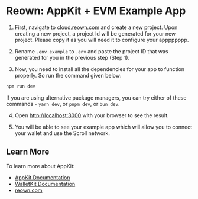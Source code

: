 # Reown: AppKit + EVM Example App

1. First, navigate to [cloud.reown.com](https://cloud.reown.com) and create a new project. Upon creating a new project, a project Id will be generated for your new project. Please copy it as you will need it to configure your apppppppp.

2. Rename `.env.example` to `.env` and paste the project ID that was generated for you in the previous step (Step 1).

3. Now, you need to install all the dependencies for your app to function properly. So run the command given below:

```bash
npm run dev
```

If you are using alternative package managers, you can try either of these commands - `yarn dev`, or `pnpm dev`, or `bun dev`.

4. Open [http://localhost:3000](http://localhost:3000) with your browser to see the result.

5. You will be able to see your example app which will allow you to connect your wallet and use the Scroll network.

## Learn More

To learn more about AppKit:

- [AppKit Documentation](https://docs.reown.com/appkit/overview)
- [WalletKit Documentation](https://docs.reown.com/walletkit/overview) 
- [reown.com](https://reown.com/) 
